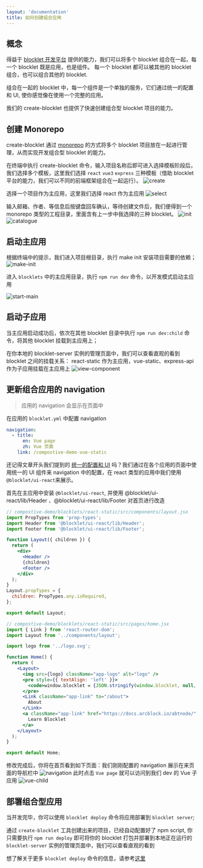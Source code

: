 ```yaml
---
layout: 'documentation'
title: 如何创建组合应用
---
```


## 概念

得益于 [blocklet 开发平台](https://developer.blocklet.io/docs/zh) 提供的能力，我们可以将多个 blocklet 组合在一起，每一个 blocklet 既是应用，也是组件。 每一个 blocklet 都可以被其他的 blocklet 组合，也可以组合其他的 blocklet.

组合在一起的 blocklet 中，每一个组件是一个单独的服务，它们通过统一的配置和 UI, 使你感觉像在使用一个完整的应用。

我们的 create-blocklet 也提供了快速创建组合型 blocklet 项目的能力。

## 创建 Monorepo

create-blocklet 通过 [monorepo](https://en.wikipedia.org/wiki/Monorepo) 的方式将多个 blocklet 项目放在一起进行管理，从而实现开发组合型 blocklet 的能力。

在终端中执行 create-blocklet 命令，输入项目名称后即可进入选择模板阶段后，我们选择多个模板，这里我们选择 `react` `vue3` `express` 三种模板（借助 blocklet 平台的能力，我们可以不同的前端框架组合在一起运行）。
![create](./image/create.png)

选择一个项目作为主应用，这里我们选择 react 作为主应用
![select](./image/select.png)

输入邮箱、作者、等信息后按键盘回车确认，等待创建文件后，我们便得到一个 monorepo 类型的工程目录，里面含有上一步中我选择的三种 blocklet。
![init](./image/init.png)
![catalogue](./image/catalogue.png)

## 启动主应用

根据终端中的提示，我们进入项目根目录，执行 make init 安装项目需要的依赖；
![make-init](./image/make-init.png)

进入 `blocklets` 中的主应用目录，执行 `npm run dev` 命令，以开发模式启动主应用

![start-main](./image/start-main.png)

## 启动子应用

当主应用启动成功后，依次在其他 blocklet 目录中执行 `npm run dev:child` 命令，将其他 blocklet 挂载到主应用上；

在你本地的 blocklet-server 实例的管理页面中，我们可以查看直观的看到 blocklet 之间的挂载关系： react-static 作为主应用，vue-static、express-api 作为子应用挂载在主应用上
![view-component](./image/view-component.png)

## 更新组合应用的 navigation

> 应用的 navigation 会显示在页面中

在应用的 `blocklet.yml` 中配置 navigation

```yml
navigation:
  - title:
      en: Vue page
      zh: Vue 页面
    link: /compostive-demo-vue-static
```

还记得文章开头我们提到的 [统一的配置和 UI](#概念) 吗？我们通过在各个应用的页面中使用统一的 UI 组件来 navigation 中的配置，在 react 类型的应用中我们使用`@blocklet/ui-react`来展示。

首先在主应用中安装 `@blocklet/ui-react`, 并使用 @blocklet/ui-react/lib/Header 、@blocklet/ui-react/lib/Footer 对首页进行改造

```jsx
// compostive-demo/blocklets/react-static/src/components/layout.jsx
import PropTypes from 'prop-types';
import Header from '@blocklet/ui-react/lib/Header';
import Footer from '@blocklet/ui-react/lib/Footer';

function Layout({ children }) {
  return (
    <div>
      <Header />
      {children}
      <Footer />
    </div>
  );
}
Layout.propTypes = {
  children: PropTypes.any.isRequired,
};

export default Layout;
```

```jsx
// compostive-demo/blocklets/react-static/src/pages/home.jsx
import { Link } from 'react-router-dom';
import Layout from '../components/layout';

import logo from '../logo.svg';

function Home() {
  return (
    <Layout>
      <img src={logo} className="app-logo" alt="logo" />
      <pre style={{ textAlign: 'left' }}>
        <code>window.blocklet = {JSON.stringify(window.blocklet, null, 2)}</code>
      </pre>
      <Link className="app-link" to="/about">
        About
      </Link>
      <a className="app-link" href="https://docs.arcblock.io/abtnode/" target="_blank" rel="noopener noreferrer">
        Learn Blocklet
      </a>
    </Layout>
  );
}

export default Home;
```

修改完成后，你将在首页看到如下页面：我们刚刚配置的 navigation 展示在来页面的导航栏中
![navigation](./image/navigation.png)
此时点击 `Vue page` 就可以访问到我们 dev 的 Vue 子应用
![vue-child](./image/vue-child.png)

## 部署组合型应用

当开发完毕，你可以使用 `blocklet deploy` 命令将应用部署到 `blocklet server`;

通过 `create-blocklet` 工具创建出来的项目，已经自动配置好了 npm script, 你只需要执行 `npm run deploy` 即可将你的 blocklet 打包并部署到本地正在运行的 `blocklet-server` 实例的管理页面中，我们可以查看直观的看到



想了解关于更多 `blocklet deploy` 命令的信息，请参考[这里](https://developer.blocklet.io/docs/zh/how-to/deploy)
